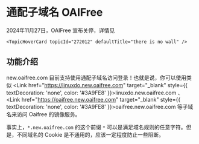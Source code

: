 <br></br>


# 通配子域名 OAIFree

<Callout type="error">
    2024年11月27日，OAIFree 宣布关停，详情见 
    
    <TopicHoverCard topicId="272012" defaultTitle="there is no wall" />
</Callout>

## 功能介绍

new.oaifree.com 目前支持使用通配子域名访问登录！也就是说，你可以使用类似 <Link href="https://linuxdo.new.oaifree.com" target="_blank" style={{ textDecoration: 'none', color: '#3A9FE8' }}>linuxdo.new.oaifree.com</Link> 、 <Link href="https://oaifree.new.oaifree.com" target="_blank" style={{ textDecoration: 'none', color: '#3A9FE8' }}>oaifree.new.oaifree.com</Link> 等子域名来访问 Oaifree 的镜像服务。

事实上，`*.new.oaifree.com` 的这个前缀 `*` 可以是满足域名规则的任意字符。但是，不同域名的 Cookie 是不通用的，应该一定程度防止一些阻断。